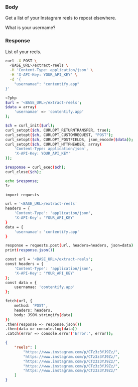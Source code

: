 

### Body

Get a list of your Instagram reels to repost elsewhere.

<ParamField body="your-username" type="string">
  What is your username?
</ParamField>

### Response

<ResponseField name="reels" type="array">
  List of your reels.
</ResponseField>

<RequestExample>

```bash cURL
curl -X POST \
  <BASE_URL>/extract-reels \
  -H 'Content-Type: application/json' \
  -H 'X-API-Key: YOUR_API_KEY' \
  -d '{
    "usernamae": "contentify.app"
}'

```

```bash PHP
<?php
$url = '<BASE_URL>/extract-reels';
$data = array(
    'usernamae' => 'contentify.app'
);

$ch = curl_init($url);
curl_setopt($ch, CURLOPT_RETURNTRANSFER, true);
curl_setopt($ch, CURLOPT_CUSTOMREQUEST, "POST");
curl_setopt($ch, CURLOPT_POSTFIELDS, json_encode($data));
curl_setopt($ch, CURLOPT_HTTPHEADER, array(
    'Content-Type: application/json',
    'X-API-Key: YOUR_API_KEY'
));

$response = curl_exec($ch);
curl_close($ch);

echo $response;
?>

```

```bash Python
import requests

url = '<BASE_URL>/extract-reels'
headers = {
    'Content-Type': 'application/json',
    'X-API-Key': 'YOUR_API_KEY'
}
data = {
    'usernamae': 'contentify.app'
}

response = requests.post(url, headers=headers, json=data)
print(response.json())
```

```bash JavaScript
const url = '<BASE_URL>/extract-reels';
const headers = {
    'Content-Type': 'application/json',
    'X-API-Key': 'YOUR_API_KEY'
};
const data = {
    usernamae: 'contentify.app'
};

fetch(url, {
    method: 'POST',
    headers: headers,
    body: JSON.stringify(data)
})
.then(response => response.json())
.then(data => console.log(data))
.catch(error => console.error('Error:', error));


```

</RequestExample>

<ResponseExample>

```json Response
{
    "reels": [
        "https://www.instagram.com/p/CTz3z3YJ9Zz/",
        "https://www.instagram.com/p/CTz3z3YJ9Zz/",
        "https://www.instagram.com/p/CTz3z3YJ9Zz/",
        "https://www.instagram.com/p/CTz3z3YJ9Zz/",
        "https://www.instagram.com/p/CTz3z3YJ9Zz/"
    ]
}
```

</ResponseExample>


&nbsp;
#
&nbsp;
#
&nbsp;